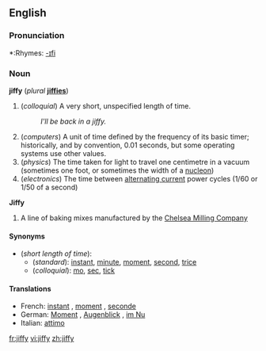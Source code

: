 ==English==

===Pronunciation===
*:Rhymes: [[Rhymes:English:-ɪfi|-ɪfi]]

===Noun===
'''jiffy''' (''plural'' '''[[jiffies]]''')

# (''colloquial'') A very short, unspecified length of time.
#:''I'll be back in a jiffy.''
# (''computers'') A unit of time defined by the frequency of its basic timer; historically, and by convention, 0.01 seconds, but some operating systems use other values.
# (''physics'') The time taken for light to travel one centimetre in a vacuum (sometimes one foot, or sometimes the width of a [[nucleon]])
# (''electronics'') The time between [[alternating current]] power cycles (1/60 or 1/50 of a second)

'''Jiffy'''

# A line of baking mixes manufactured by the [http://www.jiffymix.com Chelsea Milling Company]

====Synonyms====
*(''short length of time''):
**(''standard''): [[instant]], [[minute]], [[moment]], [[second]], [[trice]]
**(''colloquial''): [[mo]], [[sec]], [[tick]]

====Translations====

{{trans-top|short length of time}}
*French: [[instant#French|instant]] {{m}}, [[moment#French|moment]] {{m}}, [[seconde#French|seconde]] {{f}}
*German: [[Moment]] {{m}}, [[Augenblick]] {{m}}, [[im Nu]] {{m}}
*Italian: [[attimo]] {{m}}
{{trans-mid}}
{{trans-bottom}}

{{trans-top|in computing}}
{{trans-mid}}
{{trans-bottom}}

[[fr:jiffy]]
[[vi:jiffy]]
[[zh:jiffy]]